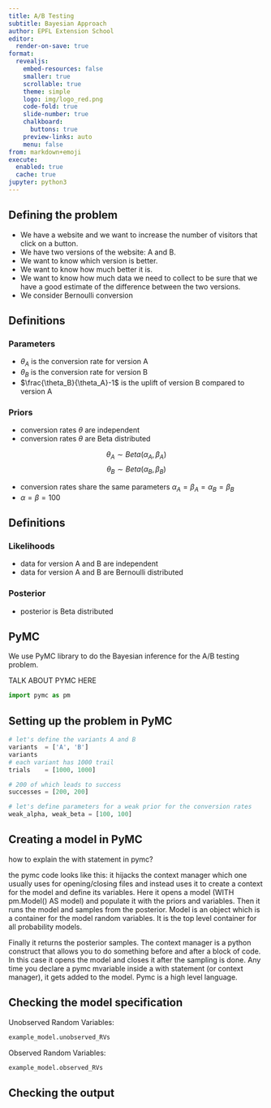 ```yaml
---
title: A/B Testing
subtitle: Bayesian Approach
author: EPFL Extension School
editor:
  render-on-save: true
format:
  revealjs:
    embed-resources: false
    smaller: true
    scrollable: true
    theme: simple
    logo: img/logo_red.png
    code-fold: true
    slide-number: true
    chalkboard:
      buttons: true
    preview-links: auto
    menu: false
from: markdown+emoji
execute:
  enabled: true
  cache: true
jupyter: python3
---
```

## 


<!-- ```{python}

from multiprocessing import Pool

def f(x):
    return x*x

if __name__ == '__main__':
    __spec__ = None
    with Pool(5) as p:
        print(p.map(f, [1, 2, 3]))
``` -->

## Defining the problem

- We have a website and we want to increase the number of visitors that click on a button.
- We have two versions of the website: A and B.
- We want to know which version is better.
- We want to know how much better it is.
- We want to know how much data we need to collect to be sure that we have a good estimate of the difference between the two versions.
- We consider Bernoulli conversion

## Definitions
### Parameters

- $\theta_A$ is the conversion rate for version A
- $\theta_B$ is the conversion rate for version B
- $\frac{\theta_B}{\theta_A}-1$ is the uplift of version B compared to version A

### Priors

-  conversion rates $\theta$ are independent
-  conversion rates $\theta$ are Beta distributed

$$\theta_A \sim Beta(\alpha_A, \beta_A)$$
$$\theta_B \sim Beta(\alpha_B, \beta_B)$$

-  conversion rates share the same parameters $\alpha_A=\beta_A=\alpha_B=\beta_B$
-  $\alpha = \beta = 100$ 

## Definitions

### Likelihoods

-  data for version A and B are independent
-  data for version A and B are Bernoulli distributed

### Posterior

-  posterior is Beta distributed


## PyMC

We use PyMC library to do the Bayesian inference for the A/B testing problem.

TALK ABOUT PYMC HERE

```python
import pymc as pm
```

## Setting up the problem in PyMC


```python
# let's define the variants A and B
variants  = ['A', 'B']
variants
# each variant has 1000 trail 
trials    = [1000, 1000]

# 200 of which leads to success
successes = [200, 200]

# let's define parameters for a weak prior for the conversion rates
weak_alpha, weak_beta = [100, 100]
```


## Creating a model in PyMC

<!-- ```{python code-line-numbers="1|3,4|5,6|7|9,10|11,12|4,13|14|4,16-18|20-21"}
import matplotlib.pyplot as plt
import pandas as pd
import arviz as az
import numpy as np

rng = np.random.default_rng(4000)

with pm.Model() as example_model:

    # Priors for unknown model parameters
    theta = pm.Beta("theta", 
                    alpha = weak_alpha, 
                    beta  = weak_beta, 
                    shape = 2)
    
    # Likelihood (sampling distribution) of observations
    obs = pm.Binomial("y", 
                      n = trials, 
                      p = theta, 
                      observed = successes,
                      shape = 2) 
    
    # Difference between variants
    relative_uplift = pm.Deterministic("uplift_B", 
                                        theta[1] / theta[0] - 1)

    # Draw samples from the prior
    trace = pm.sample(draws=10, return_inferencedata=False)
``` -->

::: notes
how to explain the with statement in pymc?

the pymc code looks like this: it hijacks the context manager which one usually uses for 
opening/closing files and instead uses it to create a context for the model and define its variables. Here it opens a model (WITH pm.Model() AS model)
and populate it with the priors and variables. Then it runs the model and samples from the posterior. 
Model is an object which is a container  for the model random variables. It is the top level container for all probability models. 

Finally it returns the posterior samples. The context manager is a python construct that
allows you to do something before and after a block of code. In this case it opens the model
and closes it after the sampling is done.
Any time you declare a pymc mvariable inside a with statement (or context manager), it gets added to the model. Pymc is a high level language.
:::

## Checking the model specification

Unobserved Random Variables:

```python
example_model.unobserved_RVs  
```
Observed Random Variables:

```python
example_model.observed_RVs  
```

## Checking the output

<!-- ```{python}
#| echo: true
trace
``` -->
